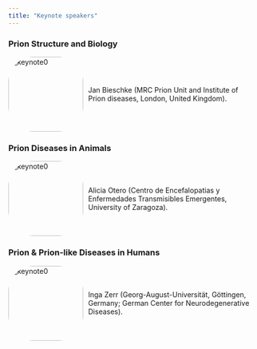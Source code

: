 ```yaml
---
title: "Keynote speakers"
---
```


<div style="margin-top: 20px;"></div>

```{=html}

<h3>Prion Structure and Biology</h3>

<div class="image-description">
  <div class="image">
    <img src="figures/k2.jpg" alt="keynote0" width="150" height="150" class="rounded-image">
  </div>
  <div class="description">
    Jan Bieschke (MRC Prion Unit and Institute of Prion diseases, London, United Kingdom).
  </div>
</div>

<h3>Prion Diseases in Animals</h3>

<div class="image-description">
  <div class="image">
    <img src="figures/k3.jpg" alt="keynote0" width="150" height="150" class="rounded-image">
  </div>
  <div class="description">
    Alicia Otero (Centro de Encefalopatias y Enfermedades Transmisibles Emergentes, University of Zaragoza).
  </div>
</div>

<h3>Prion & Prion-like Diseases in Humans</h3>

<div class="image-description">
  <div class="image">
    <img src="figures/k1.jpg" alt="keynote0" width="150" height="150" class="rounded-image">
  </div>
  <div class="description">
    Inga Zerr (Georg-August-Universität, Göttingen, Germany; German Center for Neurodegenerative Diseases).
  </div>
</div>

<style>
  .image-description {
    display: flex;
    align-items: center;
  }

  .image {
    flex: 1;
    padding: 0px;
    text-align: left;
  }

  .description {
    flex: 4;
    padding: 10px;
    text-align: left;
  }
  .rounded-image {
    border-radius: 50px; /* Adjust the value to control the degree of rounding */
  }
</style>
```